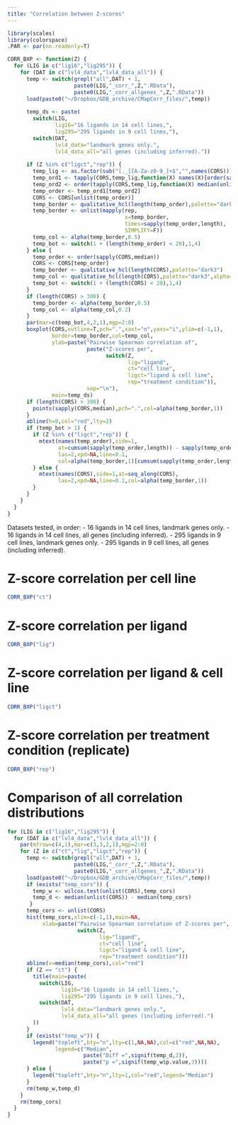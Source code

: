 ```yaml
---
title: "Correlation between Z-scores"
---
```

  
```r
library(scales)
library(colorspace)
.PAR <- par(no.readonly=T)
```


```r
CORR_BXP <- function(Z) {
  for (LIG in c("lig16","lig295")) {
    for (DAT in c("lvl4_data","lvl4_data_all")) {
      temp <- switch(grepl("all",DAT) + 1,
                     paste0(LIG,"_corr_",Z,".RData"),
                     paste0(LIG,"_corr_allgenes_",Z,".RData"))
      load(paste0("~/Dropbox/GDB_archive/CMapCorr_files/",temp))
      
      temp_ds <- paste(
        switch(LIG,
               lig16="16 ligands in 14 cell lines,",
               lig295="295 ligands in 9 cell lines,"),
        switch(DAT,
               lvl4_data="landmark genes only.",
               lvl4_data_all="all genes (including inferred)."))
      
      if (Z %in% c("ligct","rep")) {
        temp_lig <- as.factor(sub("[._][A-Za-z0-9_]+$","",names(CORS)))
        temp_ord1 <- tapply(CORS,temp_lig,function(X) names(X)[order(sapply(X,median))])
        temp_ord2 <- order(tapply(CORS,temp_lig,function(X) median(unlist(X))))
        temp_order <- temp_ord1[temp_ord2]
        CORS <- CORS[unlist(temp_order)]
        temp_border <- qualitative_hcl(length(temp_order),palette="dark3")
        temp_border <- unlist(mapply(rep,
                                     x=temp_border,
                                     times=sapply(temp_order,length),
                                     SIMPLIFY=F))
        temp_col <- alpha(temp_border,0.5)
        temp_bot <- switch(1 + (length(temp_order) < 20),1,4)
      } else {
        temp_order <- order(sapply(CORS,median))
        CORS <- CORS[temp_order]
        temp_border <- qualitative_hcl(length(CORS),palette="dark3")
        temp_col <- qualitative_hcl(length(CORS),palette="dark3",alpha=0.5)
        temp_bot <- switch(1 + (length(CORS) < 20),1,4)
      }
      if (length(CORS) > 300) {
        temp_border <- alpha(temp_border,0.5)
        temp_col <- alpha(temp_col,0.2)
      }      
      par(mar=c(temp_bot,4,2,1),mgp=2:0)
      boxplot(CORS,outline=T,pch=".",xaxt="n",yaxs="i",ylim=c(-1,1),
              border=temp_border,col=temp_col,
              ylab=paste("Pairwise Spearman correlation of",
                         paste("Z-scores per",
                               switch(Z,
                                      lig="ligand",
                                      ct="cell line",
                                      ligct="ligand & cell line",
                                      rep="treatment condition")),
                         sep="\n"),
              main=temp_ds)
      if (length(CORS) > 300) {
        points(sapply(CORS,median),pch=".",col=alpha(temp_border,1))
      }
      abline(h=0,col="red",lty=2)
      if (temp_bot > 1) {
        if (Z %in% c("ligct","rep")) {
          mtext(names(temp_order),side=1,
                at=cumsum(sapply(temp_order,length)) - sapply(temp_order,length) / 2,
                las=2,xpd=NA,line=0.1,
                col=alpha(temp_border,1)[cumsum(sapply(temp_order,length))])
        } else {
          mtext(names(CORS),side=1,at=seq_along(CORS),
                las=2,xpd=NA,line=0.1,col=alpha(temp_border,1))
        }
      }
    }
  }
}
```

Datasets tested, in order:
- 16 ligands in 14 cell lines, landmark genes only.
- 16 ligands in 14 cell lines, all genes (including inferred).
- 295 ligands in 9 cell lines, landmark genes only.
- 295 ligands in 9 cell lines, all genes (including inferred).


# Z-score correlation per cell line
```r
CORR_BXP("ct")
```


# Z-score correlation per ligand
```r
CORR_BXP("lig")
```


# Z-score correlation per ligand & cell line
```r
CORR_BXP("ligct")
```


# Z-score correlation per treatment condition (replicate)
```r
CORR_BXP("rep")
```



# Comparison of all correlation distributions

```r
for (LIG in c("lig16","lig295")) {
  for (DAT in c("lvl4_data","lvl4_data_all")) {
    par(mfrow=c(4,1),mar=c(3,3,2,1),mgp=2:0)
    for (Z in c("ct","lig","ligct","rep")) {
      temp <- switch(grepl("all",DAT) + 1,
                     paste0(LIG,"_corr_",Z,".RData"),
                     paste0(LIG,"_corr_allgenes_",Z,".RData"))
      load(paste0("~/Dropbox/GDB_archive/CMapCorr_files/",temp))
      if (exists("temp_cors")) { 
        temp_w <- wilcox.test(unlist(CORS),temp_cors)
        temp_d <- median(unlist(CORS)) - median(temp_cors)
       }
      temp_cors <- unlist(CORS)
      hist(temp_cors,xlim=c(-1,1),main=NA,
           xlab=paste("Pairwise Spearman correlation of Z-scores per",
                      switch(Z,
                             lig="ligand",
                             ct="cell line",
                             ligct="ligand & cell line",
                             rep="treatment condition")))
      abline(v=median(temp_cors),col="red")
      if (Z == "ct") { 
        title(main=paste(
          switch(LIG,
                 lig16="16 ligands in 14 cell lines,",
                 lig295="295 ligands in 9 cell lines,"),
          switch(DAT,
                 lvl4_data="landmark genes only.",
                 lvl4_data_all="all genes (including inferred).")
        )) 
      }
      if (exists("temp_w")) {
        legend("topleft",bty="n",lty=c(1,NA,NA),col=c("red",NA,NA),
               legend=c("Median",
                        paste("Diff =",signif(temp_d,2)),
                        paste("p =",signif(temp_w$p.value,3))))
      } else {
        legend("topleft",bty="n",lty=1,col="red",legend="Median")
      }
      rm(temp_w,temp_d)
    }
    rm(temp_cors)
  }
}

```



